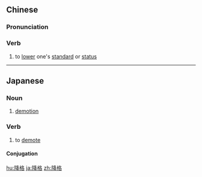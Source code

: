 ==Chinese==
{{zh-forms}}

===Pronunciation===
{{zh-pron
|m=jiànggé,er=y
|c=gong3 gaak3
|cat=v
}}

===Verb===
{{zh-verb}}

# to [[lower]] one's [[standard]] or [[status]]
#: {{zh-x|降格 錄取|to admit someone by '''lowering one's standards'''}}

----

==Japanese==
{{ja-kanjitab|こう|かく|yomi=on}}

===Noun===
{{ja-noun|こうかく}}

# [[demotion]]

===Verb===
{{ja-verb-suru|こうかく}}

# to [[demote]]

====Conjugation====
{{ja-suru|こうかく}}

[[hu:降格]]
[[ja:降格]]
[[zh:降格]]